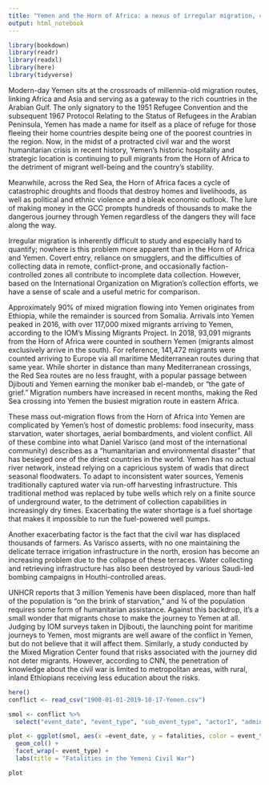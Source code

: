 ```yaml
---
title: "Yemen and the Horn of Africa: a nexus of irregular migration, climate disasters, and confict"
output: html_notebook
---
```


```r
library(bookdown)
library(readr)
library(readxl)
library(here)
library(tidyverse)
```


Modern-day Yemen sits at the crossroads of millennia-old migration routes, linking Africa and Asia and serving as a gateway to the rich countries in the Arabian Gulf. The only signatory to the 1951 Refugee Convention and the subsequent 1967 Protocol Relating to the Status of Refugees in the Arabian Peninsula,  Yemen has made a name for itself as a place of refuge for those fleeing their home countries despite being one of the poorest countries in the region. Now, in the midst of a protracted civil war and the worst humanitarian crisis in recent history, Yemen’s historic hospitality and strategic location is continuing to pull migrants from the Horn of Africa to the detriment of migrant well-being and the country’s stability. 

Meanwhile, across the Red Sea, the Horn of Africa faces a cycle of catastrophic droughts and floods that destroy homes and livelihoods, as well as political and ethnic violence and a bleak economic outlook. The lure of making money in the GCC prompts hundreds of thousands to make the dangerous journey through Yemen regardless of the dangers they will face along the way. 

Irregular migration is inherently difficult to study and especially hard to quantify; nowhere is this problem more apparent than in the Horn of Africa and Yemen. Covert entry, reliance on smugglers, and the difficulties of collecting data in remote, conflict-prone, and occasionally faction-controlled zones all contribute to incomplete data collection. However, based on the International Organization on Migration’s collection efforts, we have a sense of scale and a useful metric for comparison. 
     
Approximately 90% of mixed migration flowing into Yemen originates from Ethiopia, while the remainder is sourced from Somalia.  Arrivals into Yemen peaked in 2016, with over 117,000 mixed migrants arriving to Yemen, according to the IOM’s Missing Migrants Project.  In 2018, 93,091 migrants from the Horn of Africa were counted in southern Yemen (migrants almost exclusively arrive in the south). For reference, 141,472 migrants were counted arriving to Europe via all maritime Mediterranean routes during that same year.  While shorter in distance than many Mediterranean crossings, the Red Sea routes are no less fraught, with a popular passage between Djibouti and Yemen earning the moniker bab el-mandeb, or “the gate of grief.”  Migration numbers have increased in recent months, making the Red Sea crossing into Yemen the busiest migration route in eastern Africa. 

These mass out-migration flows from the Horn of Africa into Yemen are complicated by Yemen’s host of domestic problems: food insecurity, mass starvation, water shortages, aerial bombardments, and violent conflict. All of these combine into what Daniel Varisco (and most of the international community) describes as a “humanitarian and environmental disaster”  that has besieged one of the driest countries in the world. Yemen has no actual river network, instead relying on a capricious system of wadis that direct seasonal floodwaters. To adapt to inconsistent water sources, Yemenis traditionally captured water via run-off harvesting infrastructure. This traditional method was replaced by tube wells which rely on a finite source of underground water, to the detriment of collection capabilities in increasingly dry times. Exacerbating the water shortage is a fuel shortage that makes it impossible to run the fuel-powered well pumps.  
     
Another exacerbating factor is the fact that the civil war has displaced thousands of farmers. As Varisco asserts, with no one maintaining the delicate terrace irrigation infrastructure in the north, erosion has become an increasing problem due to the collapse of these terraces. Water collecting and retrieving infrastructure has also been destroyed by various Saudi-led bombing campaigns in Houthi-controlled areas. 

UNHCR reports that 3 million Yemenis have been displaced, more than half of the population is “on the brink of starvation,” and ¾ of the population requires some form of humanitarian assistance.  Against this backdrop, it’s a small wonder that migrants chose to make the journey to Yemen at all. Judging by IOM surveys taken in Djibouti, the launching point for maritime journeys to Yemen, most migrants are well aware of the conflict in Yemen, but do not believe that it will affect them. Similarly, a study conducted by the Mixed Migration Center found that risks associated with the journey did not deter migrants.  However, according to CNN, the penetration of knowledge about the civil war is limited to metropolitan areas, with rural, inland Ethiopians receiving less education about the risks. 

```r

here()
conflict <- read_csv("1900-01-01-2019-10-17-Yemen.csv")

smol <- conflict %>% 
  select("event_date", "event_type", "sub_event_type", "actor1", "admin2", "location", "latitude", "longitude", "fatalities")
```

```r

plot <- ggplot(smol, aes(x =event_date, y = fatalities, color = event_type, fill = event_type)) +
  geom_col() +
  facet_wrap(~ event_type) +
  labs(title = "Fatalities in the Yemeni Civil War")

plot

```

